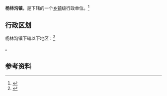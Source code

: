 {{中国乡级行政区|42/09/84/113/000}}

'''杨林沟镇'''，是{{PRC admin/fullname|42/09/84/113/000|3}}下辖的一个[[乡镇|乡镇]]级行政单位。<ref>{{PRC admin/ref sgc|{{PRC admin/parent|42/09/84/113/000}}}}</ref>

== 行政区划 ==

杨林沟镇下辖以下地区：<ref>{{PRC admin/ref sgc|42/09/84/113/000}}</ref>

{{PRC admin/children|42/09/84/113/000}}。

== 参考资料 ==

{{reflist}}

{{行政区划小作品}}
{{PRC admin/navcat|42/09/84/113/000}}